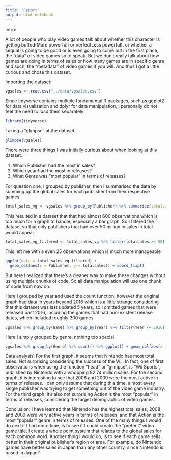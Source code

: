 ```yaml
---
title: "Report"
output: html_notebook
---
```

Intro:

A lot of people who play video games talk about whether this character is getting buffed(More powerful) or nerfed(Less powerful), or whether a sequal is going to be good or is even going to come out in the first place, the "data" of video games so to speak.  But we don't really talk about how games are doing in terms of sales or how many games are in specific genre and such, the "metadata" of video games if you will.  And thus I got a little curious and chose this dataset.




Importing the dataset:
```r
vgsales <- read.csv("../data/vgsales.csv")
```

Since tidyverse contains multiple fundamental R packages, such as ggplot2 for data visualization and dplyr for data manipulation, I personally do not feel the need to load them separately
```r
library(tidyverse)
```

Taking a "glimpse" at the dataset:
```r
glimpse(vgsales)
```
There were three things I was initially curious about when looking at this dataset.

1. Which Publisher had the most in sales?
2. Which year had the most in releases?
3. What Genre was "most popular" in terms of releases?


For question one, I grouped by publisher, then I summarised the data by summing up the global sales for each publisher from their respective games.
```r
total_sales_vg <- vgsales %>% group_by(Publisher) %>% summarise(totalsales = sum(Global_Sales)) %>% arrange(desc(totalsales))
```
This resulted in a dataset that that had almost 600 observations which is too much for a graph to handle, especially a bar graph.  So I filtered the dataset so that only publishers that had over 50 million in sales in total would appear.
```r
total_sales_vg_filtered <- total_sales_vg %>% filter(totalsales >= 50) %>% arrange(desc(totalsales))
```
This left me with a even 25 observations which is much more manageable
```r
ggplot(data = total_sales_vg_filtered) +
  geom_col(aes(x = Publisher, y = totalsales)) + coord_flip()
```
But here I realized that there's a cleaner way to make these changes without using multiple chunks of code.  So all data manipulation will use one chunk of code from now on.


Here I grouped by year and used the count function, however the original graph had data in years beyond 2016 which is a little strange considering that this dataset was last updated 5 years, so I omitted games that were released past 2016, including the games that had non-existent release dates, which included roughly 300 games
```r
vgsales %>% group_by(Name) %>% group_by(Year) %>% filter(Year <= 2016) %>% count() %>% ggplot() + geom_col(aes(x = Year, y = n)) + coord_flip()
```

Here I simply grouped by genre, nothing too special.
```r
vgsales %>% group_by(Genre) %>% count() %>% ggplot() + geom_col(aes(x = Genre, y = n)) + coord_flip()
```
Data analysis:
For the first graph, it seems that Nintendo has most total sales.  Not surprising considering the success of the Wii.  In fact, one of first observations when using the function "head" or "glimpse", is "Wii Sports", published by Nintendo with a whopping 82.74 million sales.  For the second graph, it is interesting to see that 2008 and 2009 were the most active in terms of releases.  I can only assume that during this time, almost every single publisher was trying to get something out of the video game industry.  For the third graph, it's also not surprising Action is the most "popular" in terms of releases, considering the target demographic of video games.


Conclusion: I have learned that Nintendo has the highest total sales, 2008 and 2009 were very active years in terms of releases, and that Action is the most "popular" genre in terms of releases.  One of the many things I would do next if I had more time, is to see if I could create the "prefect" video game title.  I create a whole point system that relates to the global sales for each common word.  Another thing I would do, is to see if each game sells better in their original publisher's region or area. For example, do Nintendo games have better sales in Japan than any other country, since Nintendo is based in Japan?


